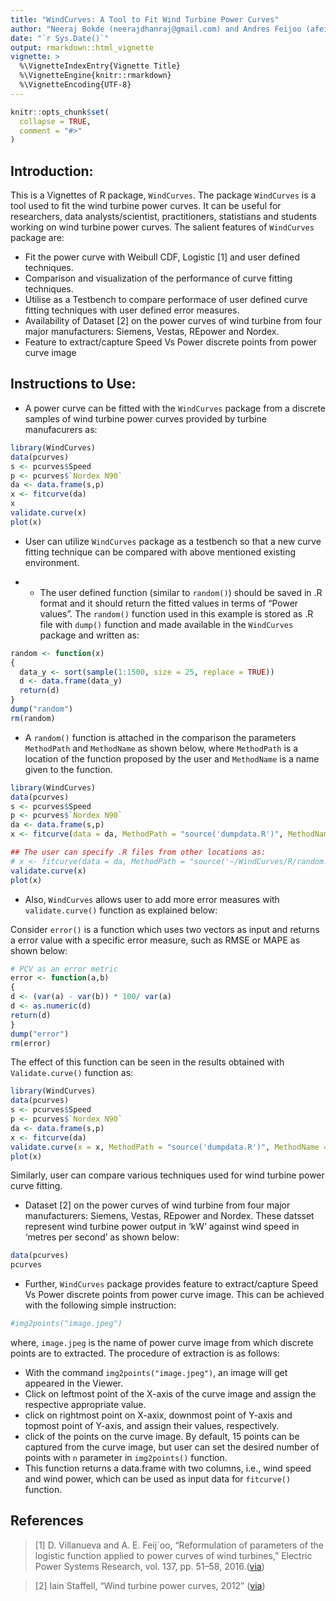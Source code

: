 ---
title: "WindCurves: A Tool to Fit Wind Turbine Power Curves"
author: "Neeraj Bokde (neerajdhanraj@gmail.com) and Andres Feijoo (afeijoo@uvigo.es)"
date: "`r Sys.Date()`"
output: rmarkdown::html_vignette
vignette: >
  %\VignetteIndexEntry{Vignette Title}
  %\VignetteEngine{knitr::rmarkdown}
  %\VignetteEncoding{UTF-8}
---

```{r setup, include = FALSE}
knitr::opts_chunk$set(
  collapse = TRUE,
  comment = "#>"
)
```

## Introduction:

This is a Vignettes of R package, `WindCurves`. The package `WindCurves` is a tool used to fit the wind turbine power curves. It can be useful for researchers, data analysts/scientist, practitioners, statistians and students working on wind turbine power curves. The salient features of `WindCurves` package are:

- Fit the power curve with Weibull CDF, Logistic [1] and user defined techniques.
- Comparison and visualization of the performance of curve fitting techniques.
- Utilise as a Testbench to compare performace of user defined curve fitting techniques with user defined error measures.
- Availability of Dataset [2] on the power curves of wind turbine from four major manufacturers: Siemens, Vestas, REpower and Nordex.
- Feature to extract/capture Speed Vs Power discrete points from power curve image

## Instructions to Use:

- A power curve can be fitted with the `WindCurves` package from a discrete samples of wind turbine power curves provided by turbine manufacurers as:

```{r, fig.show='hold', fig.height=5, fig.width=7}
library(WindCurves)
data(pcurves)
s <- pcurves$Speed
p <- pcurves$`Nordex N90`
da <- data.frame(s,p)
x <- fitcurve(da)
x
validate.curve(x)
plot(x)
```




- User can utilize `WindCurves` package as a testbench so that a new curve fitting technique can be compared with above mentioned existing environment.  

- - The user defined function (similar to `random()`) should be saved in .R format and it should return the fitted values in terms of "Power values". The `random()` function used in this example is stored as .R file with `dump()` function and made available in the `WindCurves` package and written as:

```{r, fig.show='hold', fig.height=5, fig.width=7}
random <- function(x)
{
  data_y <- sort(sample(1:1500, size = 25, replace = TRUE))
  d <- data.frame(data_y)
  return(d)
}
dump("random")
rm(random)
```

- A `random()` function is attached in the comparison the parameters `MethodPath` and `MethodName` as shown below, where `MethodPath` is a location of the function proposed by the user and `MethodName` is a name given to the function.

```{r, fig.show='hold', fig.height=5, fig.width=7}
library(WindCurves)
data(pcurves)
s <- pcurves$Speed
p <- pcurves$`Nordex N90`
da <- data.frame(s,p)
x <- fitcurve(data = da, MethodPath = "source('dumpdata.R')", MethodName = "Random values")

## The user can specify .R files from other locations as:
# x <- fitcurve(data = da, MethodPath = "source('~/WindCurves/R/random.R')", MethodName = "Random values")
validate.curve(x)
plot(x)
```

- Also, `WindCurves` allows user to add more error measures with `validate.curve()` function as explained below:

Consider `error()` is a function which uses two vectors as input and returns a error value with a specific error measure, such as RMSE or MAPE as shown below:

```{r, fig.show='hold', fig.height=5, fig.width=7}
# PCV as an error metric
error <- function(a,b)
{
d <- (var(a) - var(b)) * 100/ var(a)
d <- as.numeric(d)
return(d)
}
dump("error")
rm(error)
```

The effect of this function can be seen in the results obtained with `Validate.curve()` function as:

```{r, fig.show='hold', fig.height=5, fig.width=7}
library(WindCurves)
data(pcurves)
s <- pcurves$Speed
p <- pcurves$`Nordex N90`
da <- data.frame(s,p)
x <- fitcurve(da)
validate.curve(x = x, MethodPath = "source('dumpdata.R')", MethodName = "New Error")
plot(x)
```

Similarly, user can compare various techniques used for wind turbine power curve fitting.

- Dataset [2] on the power curves of wind turbine from four major manufacturers: Siemens, Vestas, REpower and Nordex. These datsset represent wind turbine power output in 'kW' against wind speed in 'metres per second' as shown below:

```{r, fig.show='hold', fig.height=5, fig.width=9}
data(pcurves)
pcurves
```

- Further, `WindCurves` package provides feature to extract/capture Speed Vs Power discrete points from power curve image. This can be achieved with the following simple instruction:

```{r, fig.show='hold', fig.height=5, fig.width=7}
#img2points("image.jpeg")
```

where, `image.jpeg` is the name of power curve image from which discrete points are to extracted. The procedure of extraction is as follows:

- With the command `img2points("image.jpeg")`, an image will get appeared in the Viewer.
- Click on leftmost point of the X-axis of the curve image and assign the respective appropriate value.
- click on rightmost point on X-axix, downmost point of Y-axis and topmost point of Y-axis, and assign their values, respectively.
- click of the points on the curve image. By default, 15 points can be captured from the curve image, but user can set the desired number of points with `n` parameter in `img2points()` function.
- This function returns a data.frame with two columns, i.e., wind speed and wind power, which can be used as input data for `fitcurve()` function.





## References

> [1] D. Villanueva and A. E. Feij´oo, “Reformulation of parameters of the logistic function applied to power curves of wind turbines,” Electric Power Systems Research, vol. 137, pp. 51–58, 2016.([via](https://www.sciencedirect.com/science/article/pii/S0378779616300992))

> [2] Iain Staffell, “Wind turbine power curves, 2012” ([via](https://goo.gl/tD2JW6))
